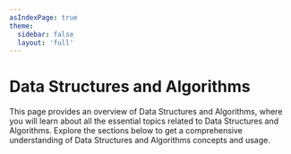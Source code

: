 ```yaml
---
asIndexPage: true
theme:
  sidebar: false
  layout: 'full'
---
```


# Data Structures and Algorithms

This page provides an overview of Data Structures and Algorithms, where you will learn about all the essential topics related to Data Structures and Algorithms. Explore the sections below to get a comprehensive understanding of Data Structures and Algorithms concepts and usage.

<DocsOverview filePath={metadata.filePath} />
